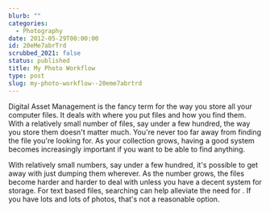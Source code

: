 ```yaml
---
blurb: ""
categories:
  - Photography
date: 2012-05-29T00:00:00
id: 20eMe7abrTrd
scrubbed_2021: false
status: published
title: My Photo Workflow
type: post
slug: my-photo-workflow--20eme7abrtrd
---
```


Digital Asset Management is the fancy term for the way you store all your computer files. It deals with where you put files and how you find them. With a relatively small number of files, say under a few hundred, the way you store them doesn't matter much. You're never too far away from finding the file you're looking for. As your collection grows, having a good system becomes increasingly important if you want to be able to find anything. 




With relatively small numbers, say under a few hundred, it's possible to get away with just dumping them wherever. As the number grows, the files become harder and harder to deal with unless you have a decent system for storage. For text based files, searching can help alleviate the need for  . If you have lots and lots of photos, that's not a reasonable option.